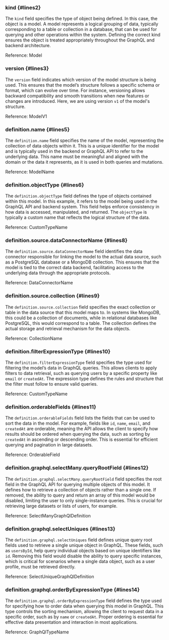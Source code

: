 ### kind {#lines2}

The `kind` field specifies the type of object being defined. In this case, the object is a model. A model represents a
logical grouping of data, typically corresponding to a table or collection in a database, that can be used for querying
and other operations within the system. Defining the correct kind ensures the object is treated appropriately throughout
the GraphQL and backend architecture.

Reference: Model

### version {#lines3}

The `version` field indicates which version of the model structure is being used. This ensures that the model’s
structure follows a specific schema or format, which can evolve over time. For instance, versioning allows backward
compatibility and smooth transitions when new features or changes are introduced. Here, we are using version `v1` of the
model's structure.

Reference: ModelV1

### definition.name {#lines5}

The `definition.name` field specifies the name of the model, representing the collection of data objects within it. This
is a unique identifier for the model and is typically used in the backend or GraphQL API to refer to the underlying
data. This name must be meaningful and aligned with the domain or the data it represents, as it is used in both queries
and mutations.

Reference: ModelName

### definition.objectType {#lines6}

The `definition.objectType` field defines the type of objects contained within this model. In this example, it refers to
the model being used in the GraphQL API and backend system. This field helps enforce consistency in how data is
accessed, manipulated, and returned. The `objectType` is typically a custom name that reflects the logical structure of
the data.

Reference: CustomTypeName

### definition.source.dataConnectorName {#lines8}

The `definition.source.dataConnectorName` field identifies the data connector responsible for linking the model to the
actual data source, such as a PostgreSQL database or a MongoDB collection. This ensures that the model is tied to the
correct data backend, facilitating access to the underlying data through the appropriate protocols.

Reference: DataConnectorName

### definition.source.collection {#lines9}

The `definition.source.collection` field specifies the exact collection or table in the data source that this model maps
to. In systems like MongoDB, this could be a collection of documents, while in relational databases like PostgreSQL,
this would correspond to a table. The collection defines the actual storage and retrieval mechanism for the data
objects.

Reference: CollectionName

### definition.filterExpressionType {#lines10}

The `definition.filterExpressionType` field specifies the type used for filtering the model’s data in GraphQL queries.
This allows clients to apply filters to data retrieval, such as querying users by a specific property like `email` or
`createdAt`. The expression type defines the rules and structure that the filter must follow to ensure valid queries.

Reference: CustomTypeName

### definition.orderableFields {#lines11}

The `definition.orderableFields` field lists the fields that can be used to sort the data in the model. For example,
fields like `id`, `name`, `email`, and `createdAt` are orderable, meaning the API allows the client to specify how
results should be ordered when querying the data, such as sorting by `createdAt` in ascending or descending order. This
is essential for efficient querying and pagination in large datasets.

Reference: OrderableField

### definition.graphql.selectMany.queryRootField {#lines12}

The `definition.graphql.selectMany.queryRootField` field specifies the root field in the GraphQL API for querying
multiple objects of this model. It defines how to retrieve a collection of objects rather than a single one. If removed,
the ability to query and return an array of this model would be disabled, limiting the user to only single-instance
queries. This is crucial for retrieving large datasets or lists of users, for example.

Reference: SelectManyGraphQlDefinition

### definition.graphql.selectUniques {#lines13}

The `definition.graphql.selectUniques` field defines unique query root fields used to retrieve a single unique object in
GraphQL. These fields, such as `usersById`, help query individual objects based on unique identifiers like `id`.
Removing this field would disable the ability to query specific instances, which is critical for scenarios where a
single data object, such as a user profile, must be retrieved directly.

Reference: SelectUniqueGraphQlDefinition

### definition.graphql.orderByExpressionType {#lines14}

The `definition.graphql.orderByExpressionType` field defines the type used for specifying how to order data when
querying this model in GraphQL. This type controls the sorting mechanism, allowing the client to request data in a
specific order, such as by `name` or `createdAt`. Proper ordering is essential for effective data presentation and
interaction in most applications.

Reference: GraphQlTypeName
